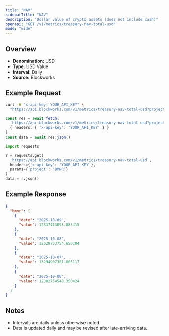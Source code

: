 ```yaml
---
title: "NAV"
sidebarTitle: "NAV"
description: "Dollar value of crypto assets (does not include cash)"
openapi: "GET /v1/metrics/treasury-nav-total-usd"
mode: "wide"
---
```


## Overview

- **Denomination:** USD
- **Type:** USD Value
- **Interval:** Daily
- **Source:** Blockworks

## Example Request

<CodeGroup>

```bash cURL
curl -H "x-api-key: YOUR_API_KEY" \
  "https://api.blockworks.com/v1/metrics/treasury-nav-total-usd?project=BMNR"
```

```typescript TypeScript
const res = await fetch(
  'https://api.blockworks.com/v1/metrics/treasury-nav-total-usd?project=BMNR',
  { headers: { 'x-api-key': 'YOUR_API_KEY' } }
)
const data = await res.json()
```

```python Python
import requests

r = requests.get(
  'https://api.blockworks.com/v1/metrics/treasury-nav-total-usd',
  headers={'x-api-key': 'YOUR_API_KEY'},
  params={'project': 'BMNR'}
)
data = r.json()
```

</CodeGroup>

## Example Response

```json
{
  "bmnr": [
    {
      "date": "2025-10-09",
      "value": 12837413098.085415
    },
    {
      "date": "2025-10-08",
      "value": 12629753754.650204
    },
    {
      "date": "2025-10-07",
      "value": 13294907381.805117
    },
    {
      "date": "2025-10-06",
      "value": 12802754540.350424
    }
  ]
}
```

## Notes
- Intervals are daily unless otherwise noted.
- Data is updated daily and may be revised after late-arriving data.